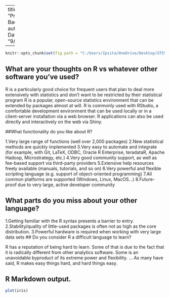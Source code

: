 
---
title: "Programming Background"
author: "Ipsita Datta"
date: "9/11/2021"

---
```r
knitr::opts_chunk$set(fig.path = "C:/Users/Ipsita/OneDrive/Desktop/ST558/HW4/idatta21.github.io/images/")

```

## What are your thoughts on R vs whatever other software you've used?

R is a particularly good choice for frequent users that plan to deal more extensively with statistics and don't want to be restricted by their statistical program R is a popular, open-source statistics environment that can be extended by packages almost at will. R is commonly used with RStudio, a comfortable development environment that can be used locally or in a client-server installation via a web browser. R applications can also be used directly and interactively on the web via Shiny. <br>  

##What functionality do you like about R?

1.Very large range of functions (well over 2,000 packages)
2.New statistical methods are quickly implemented
3.Very easy to automate and integrate (for example, with Git, LaTeX, ODBC, Oracle R Enterprise, teradataR, Apache Hadoop, Microstrategy, etc.)
4.Very good community support, as well as fee-based support via third-party providers
5.Extensive help resources freely available (manuals, tutorials, and so on)
6.Very powerful and flexible scripting language (e.g. support of object-oriented programming)
7.All common platforms are supported (Windows, Linux, MacOS…)
8.Future-proof due to very large, active developer community <br>  

## What parts do you miss about your other language?

1.Getting familiar with the R syntax presents a barrier to entry.
2.Stability/quality of little-used packages is often not as high as the core distribution.
3.Powerful hardware is required when working with very large data sets
## Do you consider R a difficult language to learn?

R has a reputation of being hard to learn. Some of that is due to the fact that it is radically different from other analytics software. Some is an unavoidable byproduct of its extreme power and flexibility. ... As many have said, R makes easy things hard, and hard things easy. 


## R Markdown output.
```r
plot(iris)
```
